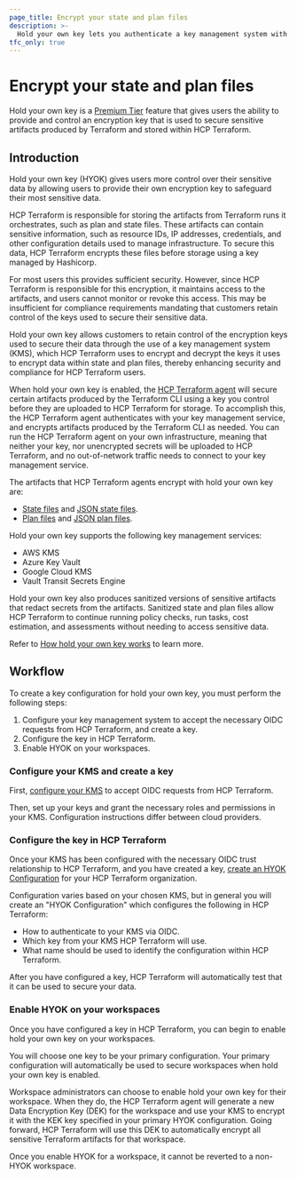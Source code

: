 ```yaml
---
page_title: Encrypt your state and plan files
description: >-
  Hold your own key lets you authenticate a key management system with HCP Terraform to encrypt HCP Terraform state and plan data with a key that you control.
tfc_only: true
---
```


# Encrypt your state and plan files

Hold your own key is a [Premium Tier](https://www.hashicorp.com/en/pricing?tab=terraform) feature that gives users the ability to provide and control an encryption key that is used to secure sensitive artifacts produced by Terraform and stored within HCP Terraform.

## Introduction

Hold your own key (HYOK) gives users more control over their sensitive data by allowing users to provide their own encryption key to safeguard their most sensitive data.

HCP Terraform is responsible for storing the artifacts from Terraform runs it orchestrates, such as plan and state files. These artifacts can contain sensitive information, such as resource IDs, IP addresses, credentials, and other configuration details used to manage infrastructure. To secure this data, HCP Terraform encrypts these files before storage using a key managed by Hashicorp.

For most users this provides sufficient security. However, since HCP Terraform is responsible for this encryption, it maintains access to the artifacts, and users cannot monitor or revoke this access. This may be insufficient for compliance requirements mandating that customers retain control of the keys used to secure their sensitive data.

Hold your own key allows customers to retain control of the encryption keys used to secure their data through the use of a key management system (KMS), which HCP Terraform uses to encrypt and decrypt the keys it uses to encrypt data within state and plan files, thereby enhancing security and compliance for HCP Terraform users.

When hold your own key is enabled, the [HCP Terraform agent](/terraform/cloud-docs/agents) will secure certain artifacts produced by the Terraform CLI using a key you control before they are uploaded to HCP Terraform for storage. To accomplish this, the HCP Terraform agent authenticates with your key management service, and encrypts artifacts produced by the Terraform CLI as needed. You can run the HCP Terraform agent on your own infrastructure, meaning that neither your key, nor unencrypted secrets will be uploaded to HCP Terraform, and no out-of-network traffic needs to connect to your key management service.

The artifacts that HCP Terraform agents encrypt with hold your own key are:

- [State files](/terraform/language/state) and [JSON state files](/terraform/internals/json-format).
- [Plan files](/terraform/cli/commands/plan#out-filename) and [JSON plan files](/terraform/internals/json-format#plan-representation).

Hold your own key supports the following key management services:

- AWS KMS
- Azure Key Vault
- Google Cloud KMS
- Vault Transit Secrets Engine

Hold your own key also produces sanitized versions of sensitive artifacts that redact secrets from the artifacts. Sanitized state and plan files allow HCP Terraform to continue running policy checks, run tasks, cost estimation, and assessments without needing to access sensitive data.

Refer to [How hold your own key works](/terraform/cloud-docs/hold-your-own-key/concepts) to learn more.

## Workflow

To create a key configuration for hold your own key, you must perform the following steps:

1. Configure your key management system to accept the necessary OIDC requests from HCP Terraform, and create a key.
3. Configure the key in HCP Terraform.
4. Enable HYOK on your workspaces.

### Configure your KMS and create a key

First, [configure your KMS](/terraform/cloud-docs/hold-your-own-key/configure#create-key-configuration) to accept OIDC requests from HCP Terraform.

Then, set up your keys and grant the necessary roles and permissions in your KMS. Configuration instructions differ between cloud providers.

### Configure the key in HCP Terraform

Once your KMS has been configured with the necessary OIDC trust relationship to HCP Terraform, and you have created a key, [create an HYOK Configuration](/terraform/cloud-docs/hold-your-own-key/configure#configure-hyok-in-hcp-terraform) for your HCP Terraform organization.

Configuration varies based on your chosen KMS, but in general you will create an "HYOK Configuration" which configures the following in HCP Terraform:

- How to authenticate to your KMS via OIDC.
- Which key from your KMS HCP Terraform will use.
- What name should be used to identify the configuration within HCP Terraform.

After you have configured a key, HCP Terraform will automatically test that it can be used to secure your data.

### Enable HYOK on your workspaces

Once you have configured a key in HCP Terraform, you can begin to enable hold your own key on your workspaces.

You will choose one key to be your primary configuration. Your primary configuration will automatically be used to secure workspaces when hold your own key is enabled.

Workspace administrators can choose to enable hold your own key for their workspace. When they do, the HCP Terraform agent will generate a new Data Encryption Key (DEK) for the workspace and use your KMS to encrypt it with the KEK key specified in your primary HYOK configuration. Going forward, HCP Terraform will use this DEK to automatically encrypt all sensitive Terraform artifacts for that workspace.

<Note>

  Once you enable HYOK for a workspace, it cannot be reverted to a non-HYOK workspace.

</Note>
